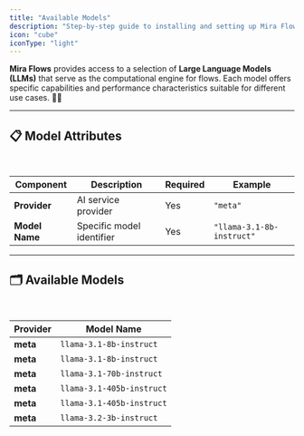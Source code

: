 ```yaml
---
title: "Available Models"
description: "Step-by-step guide to installing and setting up Mira Flows SDK for your project"
icon: "cube"
iconType: "light"
---
```


**Mira Flows** provides access to a selection of **Large Language Models (LLMs)** that serve as the computational engine for flows. Each model offers specific capabilities and performance characteristics suitable for different use cases. 🚀✨

***

## 📋 Model Attributes

<br />

| **Component**  | **Description**           | **Required** | **Example**               |
| -------------- | ------------------------- | ------------ | ------------------------- |
| **Provider**   | AI service provider       | Yes          | `"meta"`                  |
| **Model Name** | Specific model identifier | Yes          | `"llama-3.1-8b-instruct"` |

***

## 🗂️ Available Models

<br />

| **Provider** | **Model Name**            |
| ------------ | ------------------------- |
| **meta**     | `llama-3.1-8b-instruct`   |
| **meta**     | `llama-3.1-8b-instruct`   |
| **meta**     | `llama-3.1-70b-instruct`  |
| **meta**     | `llama-3.1-405b-instruct` |
| **meta**     | `llama-3.1-405b-instruct` |
| **meta**     | `llama-3.2-3b-instruct`   |